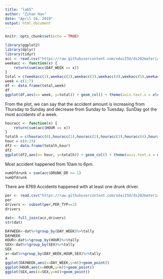 ```yaml
---
title: "lab5"
author: "Zihao Han"
date: "April 16, 2019"
output: html_document
---
```


```r
knitr::opts_chunk$set(echo = TRUE)
```

```r
library(ggplot2)
library(dplyr)
library(tidyr)
acc <- read.csv("https://raw.githubusercontent.com/xdaiISU/ds202materials/master/hwlabs/fars2017/accident.csv", stringsAsFactors = FALSE)
weekacc <- function(x) {
    return(sum(acc$DAY_WEEK == x))
}
total = c(weekacc(1),weekacc(2),weekacc(3),weekacc(4),weekacc(5),weekacc(6),weekacc(7))
week = c(1:7)
df <- data.frame(total,week)
df
ggplot(df,aes(x= week, y=total)) + geom_col() + theme(axis.text.x = element_text(angle = 0, hjust = 1)) + xlab("Days of Week") + ylab("Amount of accidents happened") + ggtitle("Accidents happened on days")
```

From the plot, we can say that the accident amount is increasing from Thursday to Sunday and decrease from Sunday to Tuesday. SunDay got the most accidents of a week.

```r
houracc <- function(x) {
    return(sum(acc$HOUR == x))
}
totalh = c(houracc(0),houracc(1),houracc(2),houracc(3),houracc(4),houracc(5),houracc(6),houracc(7),houracc(8),houracc(9),houracc(10),houracc(11),houracc(12),houracc(13),houracc(14),houracc(15),houracc(16),houracc(17),houracc(18),houracc(19),houracc(20),houracc(21),houracc(22),houracc(23))
hour = c(0:23)
df2 <- data.frame(totalh,hour)
df2
ggplot(df2,aes(x= hour, y=totalh)) + geom_col() + theme(axis.text.x = element_text(angle = 0, hjust = 1)) + xlab("hours of day") + ylab("Amount of accidents happened") + ggtitle("Accidents happened on hours")
```

Most accident happened from 10am to 6pm.
```r
numOfdrunk = sum(acc$DRUNK_DR >= 1)
numOfdrunk
```

There are 8769 Accidents happened with at least one drunk driver.

```r
per <- read.csv("https://raw.githubusercontent.com/xdaiISU/ds202materials/master/hwlabs/fars2017/person.csv", stringsAsFactors = FALSE)
per
drivers <- subset(per,PER_TYP==1)
drivers

```

```r
dat<- full_join(acc,drivers)
str(dat)


```

```r
DAYWEEK<-dat%>%group_by(DAY_WEEK)%>%tally
DAYWEEK
HOUR<-dat%>%group_by(HOUR)%>%tally
SEX<-dat%>%group_by(SEX)%>%tally
SEX
a<-dat%>%group_by(DAY_WEEK,HOUR,SEX)%>%tally
a
ggplot(DAYWEEK,aes(x=DAY_WEEK,y=n))+geom_point()
ggplot(HOUR,aes(x=HOUR,y=n))+geom_point()
ggplot(SEX,aes(x=SEX,y=n))+geom_point()
```